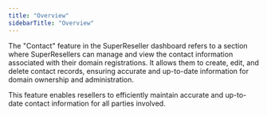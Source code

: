 ```yaml
---
title: "Overview"
sidebarTitle: "Overview"
---
```


The "Contact" feature in the SuperReseller dashboard refers to a section where SuperResellers can manage and view the contact information associated with their domain registrations. It allows them to create, edit, and delete contact records, ensuring accurate and up-to-date information for domain ownership and administration.

<CardGroup cols={2}>
  <Card
    title="Contact Management"
    icon="people-group"
    href="/contacts/management"
  >
  This feature enables resellers to efficiently maintain accurate and up-to-date contact information for all parties involved.
  </Card>
</CardGroup>